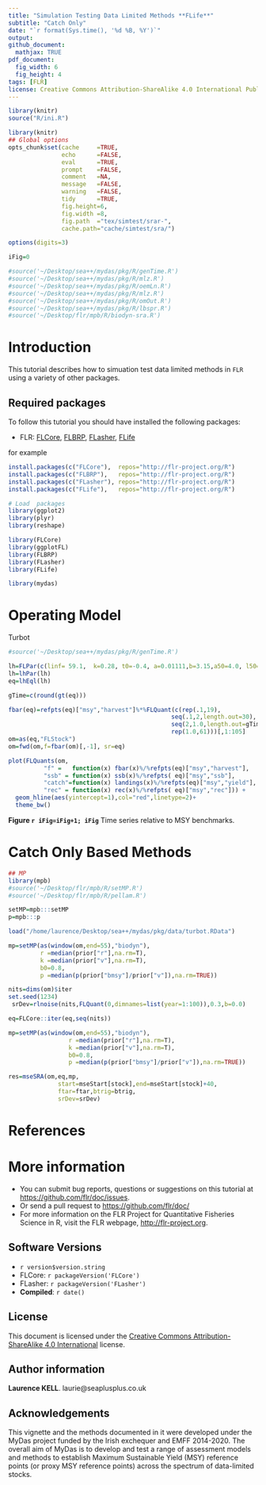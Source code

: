 ```yaml
---
title: "Simulation Testing Data Limited Methods **FLife**"
subtitle: "Catch Only"
date: "`r format(Sys.time(), '%d %B, %Y')`"
output:
github_document:
  mathjax: TRUE
pdf_document:
  fig_width: 6 
  fig_height: 4 
tags: [FLR]
license: Creative Commons Attribution-ShareAlike 4.0 International Public License
---
```

 
```r
library(knitr)
source("R/ini.R")
```

```r
library(knitr)
## Global options
opts_chunk$set(cache     =TRUE,
               echo      =FALSE,
               eval      =TRUE,
               prompt    =FALSE,
               comment   =NA,
               message   =FALSE,
               warning   =FALSE,
               tidy      =TRUE,
               fig.height=6,
               fig.width =8,
               fig.path  ="tex/simtest/srar-",
               cache.path="cache/simtest/sra/")
```

```r
options(digits=3)

iFig=0
```

```r
#source('~/Desktop/sea++/mydas/pkg/R/genTime.R')
#source('~/Desktop/sea++/mydas/pkg/R/mlz.R')
#source('~/Desktop/sea++/mydas/pkg/R/oemLn.R')
#source('~/Desktop/sea++/mydas/pkg/R/mlz.R')
#source('~/Desktop/sea++/mydas/pkg/R/omOut.R')
#source('~/Desktop/sea++/mydas/pkg/R/lbspr.R')
#source('~/Desktop/flr/mpb/R/biodyn-sra.R')
```


# Introduction

This tutorial describes how to simuation test data limited methods in `FLR` using a variety of other packages.

## Required packages

To follow this tutorial you should have installed the following packages:

- FLR: [FLCore](http://www.flr-project.org/FLCore/), [FLBRP](http://www.flr-project.org/FLBRP/), [FLasher](http://www.flr-project.org/FLash/), [FLife](http://www.flr-project.org/FLife/)

for example

```r
install.packages(c("FLCore"),  repos="http://flr-project.org/R")
install.packages(c("FLBRP"),   repos="http://flr-project.org/R")
install.packages(c("FLasher"), repos="http://flr-project.org/R")
install.packages(c("FLife"),   repos="http://flr-project.org/R")
```

```r
# Load  packages
library(ggplot2)
library(plyr)
library(reshape)

library(FLCore)
library(ggplotFL)
library(FLBRP)
library(FLasher)
library(FLife)

library(mydas)
```

# Operating Model

Turbot

```r
#source('~/Desktop/sea++/mydas/pkg/R/genTime.R')

lh=FLPar(c(linf= 59.1,  k=0.28, t0=-0.4, a=0.01111,b=3.15,a50=4.0, l50=43.25),units="NA")
lh=lhPar(lh)
eq=lhEql(lh)

gTime=c(round(gt(eq)))

fbar(eq)=refpts(eq)["msy","harvest"]%*%FLQuant(c(rep(.1,19),
                                              seq(.1,2,length.out=30),
                                              seq(2,1.0,length.out=gTime)[-1],
                                              rep(1.0,61)))[,1:105]
om=as(eq,"FLStock")
om=fwd(om,f=fbar(om)[,-1], sr=eq)
```

```r
plot(FLQuants(om, 
          "f" =   function(x) fbar(x)%/%refpts(eq)["msy","harvest"], 
          "ssb" = function(x) ssb(x)%/%refpts( eq)["msy","ssb"], 
          "catch"=function(x) landings(x)%/%refpts(eq)["msy","yield"],
          "rec" = function(x) rec(x)%/%refpts( eq)["msy","rec"])) + 
  geom_hline(aes(yintercept=1),col="red",linetype=2)+
  theme_bw() 
```

**Figure `r iFig=iFig+1; iFig`** Time series relative to MSY benchmarks.

# Catch Only Based Methods


```r
## MP
library(mpb)
#source('~/Desktop/flr/mpb/R/setMP.R')
#source('~/Desktop/flr/mpb/R/pellam.R')

setMP=mpb:::setMP
p=mpb:::p

load("/home/laurence/Desktop/sea++/mydas/pkg/data/turbot.RData")

mp=setMP(as(window(om,end=55),"biodyn"),
         r =median(prior["r"],na.rm=T),
         k =median(prior["v"],na.rm=T),
         b0=0.8,
         p =median(p(prior["bmsy"]/prior["v"]),na.rm=TRUE))

nits=dims(om)$iter
set.seed(1234)
 srDev=rlnoise(nits,FLQuant(0,dimnames=list(year=1:100)),0.3,b=0.0)

eq=FLCore::iter(eq,seq(nits))

mp=setMP(as(window(om,end=55),"biodyn"),
                 r =median(prior["r"],na.rm=T),
                 k =median(prior["v"],na.rm=T),
                 b0=0.8,
                 p =median(p(prior["bmsy"]/prior["v"]),na.rm=TRUE))
```

```r
res=mseSRA(om,eq,mp,
              start=mseStart[stock],end=mseStart[stock]+40,
              ftar=ftar,btrig=btrig,
              srDev=srDev)
```



# References

# More information

* You can submit bug reports, questions or suggestions on this tutorial at <https://github.com/flr/doc/issues>.
* Or send a pull request to <https://github.com/flr/doc/>
* For more information on the FLR Project for Quantitative Fisheries Science in R, visit the FLR webpage, <http://flr-project.org>.

## Software Versions

* `r version$version.string`
* FLCore: `r packageVersion('FLCore')`
* FLasher: `r packageVersion('FLasher')`
* **Compiled**: `r date()`

## License

This document is licensed under the [Creative Commons Attribution-ShareAlike 4.0 International](https://creativecommons.org/licenses/by-sa/4.0) license.

## Author information

**Laurence KELL**. laurie@seaplusplus.co.uk


## Acknowledgements

This vignette and the methods documented in it were developed under the MyDas project funded by the Irish exchequer and EMFF 2014-2020. The overall aim of MyDas is to develop and test a range of assessment models and methods to establish Maximum Sustainable Yield (MSY) reference points (or proxy MSY reference points) across the spectrum of data-limited stocks.
